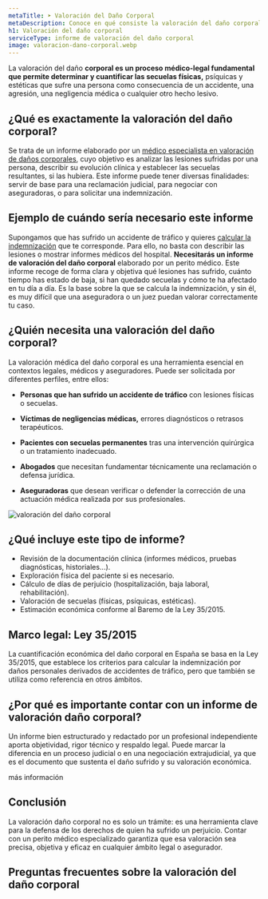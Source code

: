 ```yaml
---
metaTitle: ➤ Valoración del Daño Corporal
metaDescription: Conoce en qué consiste la valoración del daño corporal, qué se evalúa y cómo un perito médico puede ayudarte en reclamaciones legales o procesos de incapacidad.
h1: Valoración del daño corporal
serviceType: informe de valoración del daño corporal
image: valoracion-dano-corporal.webp
---
```



La valoración del daño **corporal es un proceso médico-legal fundamental que permite determinar y cuantificar las secuelas físicas,** psíquicas y estéticas que sufre una persona como consecuencia de un accidente, una agresión, una negligencia médica o cualquier otro hecho lesivo.

## ¿Qué es exactamente la valoración del daño corporal?

Se trata de un informe elaborado por un [médico especialista en valoración de daños corporales](/peritaje-medico/perito-medico-especialista-en-valoracion-de-danos-corporales/), cuyo objetivo es analizar las lesiones sufridas por una persona, describir su evolución clínica y establecer las secuelas resultantes, si las hubiera. Este informe puede tener diversas finalidades: servir de base para una reclamación judicial, para negociar con aseguradoras, o para solicitar una indemnización.

## Ejemplo de cuándo sería necesario este informe

Supongamos que has sufrido un accidente de tráfico y quieres [calcular la indemnización](/accidentes-de-trafico/calcular-indemnizacion/) que te corresponde. Para ello, no basta con describir las lesiones o mostrar informes médicos del hospital. **Necesitarás un informe de valoración del daño corporal** elaborado por un perito médico. Este informe recoge de forma clara y objetiva qué lesiones has sufrido, cuánto tiempo has estado de baja, si han quedado secuelas y cómo te ha afectado en tu día a día. Es la base sobre la que se calcula la indemnización, y sin él, es muy difícil que una aseguradora o un juez puedan valorar correctamente tu caso.

<ServiceForm
  service="valoración del daño corporal"
  client:visible
  heading="contacta conmigo"
/>

## ¿Quién necesita una valoración del daño corporal?

La valoración médica del daño corporal es una herramienta esencial en contextos legales, médicos y aseguradores. Puede ser solicitada por diferentes perfiles, entre ellos:

- **Personas que han sufrido un accidente de tráfico** con lesiones físicas o secuelas.

- **Víctimas de negligencias médicas,** errores diagnósticos o retrasos terapéuticos.

- **Pacientes con secuelas permanentes** tras una intervención quirúrgica o un tratamiento inadecuado.

- **Abogados** que necesitan fundamentar técnicamente una reclamación o defensa jurídica.

- **Aseguradoras** que desean verificar o defender la corrección de una actuación médica realizada por sus profesionales.

<Image
  loading="lazy"
  src="/img/services/valoracion-dano-corporal.webp"
  alt="valoración del daño corporal"
  width={600}
  height={400}
/>

## ¿Qué incluye este tipo de informe?

- Revisión de la documentación clínica (informes médicos, pruebas diagnósticas, historiales...).
- Exploración física del paciente si es necesario.
- Cálculo de días de perjuicio (hospitalización, baja laboral, rehabilitación).
- Valoración de secuelas (físicas, psíquicas, estéticas).
- Estimación económica conforme al Baremo de la Ley 35/2015.

## Marco legal: Ley 35/2015

La cuantificación económica del daño corporal en España se basa en la Ley 35/2015, que establece los criterios para calcular la indemnización por daños personales derivados de accidentes de tráfico, pero que también se utiliza como referencia en otros ámbitos.

<CtaLinks modifier="service-page" />

## ¿Por qué es importante contar con un informe de valoración daño corporal?

Un informe bien estructurado y redactado por un profesional independiente aporta objetividad, rigor técnico y respaldo legal. Puede marcar la diferencia en un proceso judicial o en una negociación extrajudicial, ya que es el documento que sustenta el daño sufrido y su valoración económica.

<MainCta modifier="service-page">más información</MainCta>

## Conclusión

La valoración daño corporal no es solo un trámite: es una herramienta clave para la defensa de los derechos de quien ha sufrido un perjuicio. Contar con un perito médico especializado garantiza que esa valoración sea precisa, objetiva y eficaz en cualquier ámbito legal o asegurador.

## Preguntas frecuentes sobre la valoración del daño corporal

<FAQ faqs={FAQ_VALORACION_DANO_CORPORAL} />

